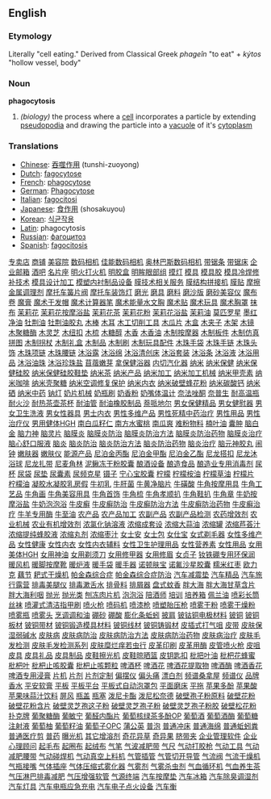 ==English==
===Etymology===
Literally "cell eating."  Derived from Classical Greek ''phageîn'' "to eat" + ''kýtos'' "hollow vessel, body"

===Noun===
{{wikipedia}}
''' phagocytosis '''
# ''(biology)'' the process where a [[cell]] incorporates a particle by extending [[pseudopodia]] and drawing the particle into a [[vacuole]] of it's [[cytoplasm]]

===Translations===
*[[Chinese]]: [[吞噬作用]] (tunshi-zuoyong)
*[[Dutch]]: [[fagocytose]]
*[[French]]: [[phagocytose]]
*[[German]]: [[Phagocytose]]
*[[Italian]]: [[fagocitosi]]
*[[Japanese]]: [[食作用]] (shosakuyou)
*[[Korean]]: [[식균작용]]
*[[Latin]]: phagocytosis
*[[Russian]]: [[фагоцитоз]]
*[[Spanish]]: [[fagocitosis]]
[http://www.yipu.com.cn/shangjia/info3.html 专卖店]
[http://www.yipu.com.cn/ 商铺]
[http://www.yipu.com.cn/shangjia/mrmf.html 美容院]
[http://www.3ccenter.com/ 数码相机]
[http://www.3ccenter.com/ 佳能数码相机]
[http://www.3ccenter.com/ 奥林巴斯数码相机]
[http://www.thfh.com/ 带锯条]
[http://www.thfh.com/ 带锯床]
[http://www.b-mailbox.com/ 企业邮箱]
[http://www.jipu.com.cn/shangjia/info7.html 酒吧]
[http://www.999777888.com/jkcy009/001.htm 名片座]
[http://www.999777888.com/jkcy009/002.htm 明火打火机]
[http://www.999777888.com/jkcy009/003.htm 明胶盒]
[http://www.999777888.com/jkcy009/004.htm 明眸眼部组]
[http://www.999777888.com/jkcy009/005.htm 摸灯]
[http://www.999777888.com/jkcy009/006.htm 模具]
[http://www.999777888.com/jkcy009/007.htm 模具胶]
[http://www.999777888.com/jkcy009/008.htm 模具冷焊修补技术]
[http://www.999777888.com/jkcy009/009.htm 模具设计加工]
[http://www.999777888.com/jkcy009/010.htm 模塑内衬制品设备]
[http://www.999777888.com/jkcy009/011.htm 膜技术相关服务]
[http://www.999777888.com/jkcy009/012.htm 膜结构拼接机]
[http://www.999777888.com/jkcy009/013.htm 膜贴]
[http://www.999777888.com/jkcy009/014.htm 摩擦金属调理剂]
[http://www.999777888.com/jkcy009/015.htm 摩托车簧片阀]
[http://www.999777888.com/jkcy009/016.htm 摩托车装饰灯]
[http://www.999777888.com/jkcy009/017.htm 磨光]
[http://www.999777888.com/jkcy009/018.htm 磨具]
[http://www.999777888.com/jkcy009/019.htm 磨料]
[http://www.999777888.com/jkcy009/020.htm 磨沙版]
[http://www.999777888.com/jkcy009/021.htm 磨砂美容仪]
[http://www.999777888.com/jkcy009/022.htm 魔布卷]
[http://www.999777888.com/jkcy009/023.htm 魔膏]
[http://www.999777888.com/jkcy009/024.htm 魔术干发帽]
[http://www.999777888.com/jkcy009/025.htm 魔术计算器笔]
[http://www.999777888.com/jkcy009/026.htm 魔术能量水文胸]
[http://www.999777888.com/jkcy009/027.htm 魔术贴]
[http://www.999777888.com/jkcy009/028.htm 魔术玩具]
[http://www.999777888.com/jkcy009/029.htm 魔术胸罩]
[http://www.999777888.com/jkcy009/030.htm 抹布]
[http://www.999777888.com/jkcy009/031.htm 茉莉花]
[http://www.999777888.com/jkcy009/032.htm 茉莉花按摩浴盐]
[http://www.999777888.com/jkcy009/033.htm 茉莉花茶]
[http://www.999777888.com/jkcy009/034.htm 茉莉花粉]
[http://www.999777888.com/jkcy009/035.htm 茉莉花浴盐]
[http://www.999777888.com/jkcy009/036.htm 茉莉油]
[http://www.999777888.com/jkcy009/037.htm 莫匹罗星]
[http://www.999777888.com/jkcy009/038.htm 墨红净油]
[http://www.999777888.com/jkcy009/039.htm 牡荆油]
[http://www.999777888.com/jkcy009/040.htm 牡荆油胶丸]
[http://www.999777888.com/jkcy009/041.htm 木棒]
[http://www.999777888.com/jkcy009/042.htm 木耳]
[http://www.999777888.com/jkcy009/043.htm 木工切削工具]
[http://www.999777888.com/jkcy009/044.htm 木瓜片]
[http://www.999777888.com/jkcy009/045.htm 木盒]
[http://www.999777888.com/jkcy009/046.htm 木夹子]
[http://www.999777888.com/jkcy009/047.htm 木架]
[http://www.999777888.com/jkcy009/048.htm 木镜]
[http://www.999777888.com/jkcy009/049.htm 木聚糖酶]
[http://www.999777888.com/jkcy009/050.htm 木灵芝]
[http://www.999777888.com/jkcy009/051.htm 木纽扣]
[http://www.999777888.com/jkcy009/052.htm 木梳]
[http://www.999777888.com/jkcy009/053.htm 木糖醇]
[http://www.999777888.com/jkcy009/054.htm 木香]
[http://www.999777888.com/jkcy009/055.htm 木香油]
[http://www.999777888.com/jkcy009/056.htm 木制按摩器]
[http://www.999777888.com/jkcy009/057.htm 木制板件]
[http://www.999777888.com/jkcy009/058.htm 木制仿真拼图]
[http://www.999777888.com/jkcy009/059.htm 木制拐杖]
[http://www.999777888.com/jkcy009/060.htm 木制礼盒]
[http://www.999777888.com/jkcy009/061.htm 木制品]
[http://www.999777888.com/jkcy009/062.htm 木制刷]
[http://www.999777888.com/jkcy009/063.htm 木制玩具配件]
[http://www.999777888.com/jkcy009/064.htm 木珠手袋]
[http://www.999777888.com/jkcy009/065.htm 木珠手链]
[http://www.999777888.com/jkcy009/066.htm 木珠头饰]
[http://www.999777888.com/jkcy009/067.htm 木珠项链]
[http://www.999777888.com/jkcy009/068.htm 木珠腰链]
[http://www.999777888.com/jkcy009/069.htm 沐浴露]
[http://www.999777888.com/jkcy009/070.htm 沐浴绵]
[http://www.999777888.com/jkcy009/071.htm 沐浴清创床]
[http://www.999777888.com/jkcy009/072.htm 沐浴套装]
[http://www.999777888.com/jkcy009/073.htm 沐浴条]
[http://www.999777888.com/jkcy009/074.htm 沐浴液]
[http://www.999777888.com/jkcy009/075.htm 沐浴用品]
[http://www.999777888.com/jkcy009/076.htm 沐浴油珠]
[http://www.999777888.com/jkcy009/077.htm 沐浴珍珠盐]
[http://www.999777888.com/jkcy009/078.htm 苜蓿嫩芽]
[http://www.999777888.com/jkcy009/079.htm 拿保健浴器]
[http://www.999777888.com/jkcy009/080.htm 内切汽化器]
[http://www.999777888.com/jkcy009/081.htm 纳米]
[http://www.999777888.com/jkcy009/082.htm 纳米保健]
[http://www.999777888.com/jkcy009/083.htm 纳米保健硅胶]
[http://www.999777888.com/jkcy009/084.htm 纳米保健硅胶鞋垫]
[http://www.999777888.com/jkcy009/085.htm 纳米茶]
[http://www.999777888.com/jkcy009/086.htm 纳米产品]
[http://www.999777888.com/jkcy009/087.htm 纳米加工]
[http://www.999777888.com/jkcy009/088.htm 纳米加工机械]
[http://www.999777888.com/jkcy009/089.htm 纳米甲壳素]
[http://www.999777888.com/jkcy009/090.htm 纳米咖啡]
[http://www.999777888.com/jkcy009/091.htm 纳米壳聚糖]
[http://www.999777888.com/jkcy009/092.htm 纳米空调修复保护]
[http://www.999777888.com/jkcy009/093.htm 纳米内衣]
[http://www.999777888.com/jkcy009/094.htm 纳米破壁蜂花粉]
[http://www.999777888.com/jkcy009/095.htm 纳米碳酸钙]
[http://www.999777888.com/jkcy009/096.htm 纳米硒]
[http://www.999777888.com/jkcy009/097.htm 纳米中药]
[http://www.999777888.com/jkcy009/098.htm 钠灯]
[http://www.999777888.com/jkcy009/099.htm 奶片机械]
[http://www.999777888.com/jkcy009/100.htm 奶瓶刷]
[http://www.999777888.com/jkcy009/101.htm 奶香粉]
[http://www.999777888.com/jkcy009/102.htm 奶嘴体温计]
[http://www.999777888.com/jkcy009/103.htm 奈法唑酮]
[http://www.999777888.com/jkcy009/104.htm 奈普生]
[http://www.999777888.com/jkcy009/105.htm 耐高温瓶]
[http://www.999777888.com/jkcy009/106.htm 耐火沙]
[http://www.999777888.com/jkcy009/107.htm 耐热茶壶茶杯]
[http://www.999777888.com/jkcy009/108.htm 耐油管]
[http://www.999777888.com/jkcy009/109.htm 耐油橡胶制品]
[http://www.999777888.com/jkcy009/110.htm 萘哌地尔]
[http://www.999777888.com/jkcy009/111.htm 男女保健精品]
[http://www.999777888.com/jkcy009/112.htm 男女健慰器]
[http://www.999777888.com/jkcy009/113.htm 男女卫生洗液]
[http://www.999777888.com/jkcy009/114.htm 男女性器具]
[http://www.999777888.com/jkcy009/115.htm 男士内衣]
[http://www.999777888.com/jkcy009/116.htm 男性多维产品]
[http://www.999777888.com/jkcy009/117.htm 男性死精中药治疗]
[http://www.999777888.com/jkcy009/118.htm 男性用品]
[http://www.999777888.com/jkcy009/119.htm 男性治疗仪]
[http://www.999777888.com/jkcy009/120.htm 男用健体HGH]
[http://www.999777888.com/jkcy009/121.htm 南白瓜籽仁]
[http://www.999777888.com/jkcy009/122.htm 南方水蜜桃]
[http://www.999777888.com/jkcy009/123.htm 南瓜爽]
[http://www.999777888.com/jkcy009/124.htm 难粉物料]
[http://www.999777888.com/jkcy009/125.htm 楠叶油]
[http://www.999777888.com/jkcy009/126.htm 囊肿]
[http://www.999777888.com/jkcy009/127.htm 脑白金]
[http://www.999777888.com/jkcy009/128.htm 脑力神]
[http://www.999777888.com/jkcy009/129.htm 脑灵片]
[http://www.999777888.com/jkcy009/130.htm 脑膜炎]
[http://www.999777888.com/jkcy009/131.htm 脑膜炎防治]
[http://www.999777888.com/jkcy009/132.htm 脑膜炎防治方法]
[http://www.999777888.com/jkcy009/133.htm 脑膜炎防治药物]
[http://www.999777888.com/jkcy009/134.htm 脑膜炎治疗]
[http://www.999777888.com/jkcy009/135.htm 脑心舒口服液]
[http://www.999777888.com/jkcy009/136.htm 脑炎]
[http://www.999777888.com/jkcy009/137.htm 脑炎防治]
[http://www.999777888.com/jkcy009/138.htm 脑炎防治方法]
[http://www.999777888.com/jkcy009/139.htm 脑炎防治药物]
[http://www.999777888.com/jkcy009/140.htm 脑炎治疗]
[http://www.999777888.com/jkcy009/141.htm 脑元神胶丸]
[http://www.999777888.com/jkcy009/142.htm 闹钟]
[http://www.999777888.com/jkcy009/143.htm 嫩肤器]
[http://www.999777888.com/jkcy009/144.htm 嫩肤仪]
[http://www.999777888.com/jkcy009/145.htm 能源产品]
[http://www.999777888.com/jkcy009/146.htm 尼泊金丙酯]
[http://www.999777888.com/jkcy009/147.htm 尼泊金甲酯]
[http://www.999777888.com/jkcy009/148.htm 尼泊金乙酯]
[http://www.999777888.com/jkcy009/149.htm 尼龙搭扣]
[http://www.999777888.com/jkcy009/150.htm 尼龙沐浴球]
[http://www.999777888.com/jkcy009/151.htm 尼龙扎带]
[http://www.999777888.com/jkcy009/152.htm 尼麦角林]
[http://www.999777888.com/jkcy009/153.htm 泥鳅冻干粉胶囊]
[http://www.999777888.com/jkcy009/154.htm 酿酒设备]
[http://www.999777888.com/jkcy009/155.htm 酿造食品]
[http://www.999777888.com/jkcy009/156.htm 酿造业专用消毒剂]
[http://www.999777888.com/jkcy009/157.htm 尿杯]
[http://www.999777888.com/jkcy009/158.htm 尿袋]
[http://www.999777888.com/jkcy009/159.htm 尿垫]
[http://www.999777888.com/jkcy009/160.htm 尿囊素]
[http://www.999777888.com/jkcy009/161.htm 尿频克星]
[http://www.999777888.com/jkcy009/162.htm 镊子]
[http://www.999777888.com/jkcy009/163.htm 宁心宝胶囊]
[http://www.999777888.com/jkcy009/164.htm 柠檬]
[http://www.999777888.com/jkcy009/165.htm 柠檬桉油]
[http://www.999777888.com/jkcy009/166.htm 柠檬草油]
[http://www.999777888.com/jkcy009/167.htm 柠檬片]
[http://www.999777888.com/jkcy009/168.htm 柠檬油]
[http://www.999777888.com/jkcy009/169.htm 凝胶水凝胶乳房假]
[http://www.999777888.com/jkcy009/170.htm 牛初乳]
[http://www.999777888.com/jkcy009/171.htm 牛肝菌]
[http://www.999777888.com/jkcy009/172.htm 牛黄净脑片]
[http://www.999777888.com/jkcy009/173.htm 牛磺酸]
[http://www.999777888.com/jkcy009/174.htm 牛角按摩用具]
[http://www.999777888.com/jkcy009/175.htm 牛角工艺品]
[http://www.999777888.com/jkcy009/176.htm 牛角画]
[http://www.999777888.com/jkcy009/177.htm 牛角美容用具]
[http://www.999777888.com/jkcy009/178.htm 牛角首饰]
[http://www.999777888.com/jkcy009/179.htm 牛角梳]
[http://www.999777888.com/jkcy009/180.htm 牛角孝顺扒]
[http://www.999777888.com/jkcy009/181.htm 牛角鞋扒]
[http://www.999777888.com/jkcy009/182.htm 牛角章]
[http://www.999777888.com/jkcy009/183.htm 牛奶按摩浴盐]
[http://www.999777888.com/jkcy009/184.htm 牛奶泡泡浴]
[http://www.999777888.com/jkcy009/185.htm 牛皮癣]
[http://www.999777888.com/jkcy009/186.htm 牛皮癣防治]
[http://www.999777888.com/jkcy009/187.htm 牛皮癣防治方法]
[http://www.999777888.com/jkcy009/188.htm 牛皮癣防治药物]
[http://www.999777888.com/jkcy009/189.htm 牛皮癣治疗]
[http://www.999777888.com/jkcy009/190.htm 牛羊专用酶]
[http://www.999777888.com/jkcy009/191.htm 牛至油]
[http://www.999777888.com/jkcy009/192.htm 农产品]
[http://www.999777888.com/jkcy009/193.htm 农产品加工]
[http://www.999777888.com/jkcy009/194.htm 农副产品]
[http://www.999777888.com/jkcy009/195.htm 农副产品检测]
[http://www.999777888.com/jkcy009/196.htm 农药增效剂]
[http://www.999777888.com/jkcy009/197.htm 农业机械]
[http://www.999777888.com/jkcy009/198.htm 农业有机增效剂]
[http://www.999777888.com/jkcy009/199.htm 浓氯化钠溶液]
[http://www.999777888.com/jkcy009/200.htm 浓缩成套设]
[http://www.999777888.com/jkcy009/201.htm 浓缩大蒜油]
[http://www.999777888.com/jkcy009/202.htm 浓缩罐]
[http://www.999777888.com/jkcy009/203.htm 浓缩芦荟汁]
[http://www.999777888.com/jkcy009/204.htm 浓缩提纯蜂胶液]
[http://www.999777888.com/jkcy009/205.htm 浓缩丸剂]
[http://www.999777888.com/jkcy009/206.htm 浓缩枣汁]
[http://www.999777888.com/jkcy009/207.htm 女士安]
[http://www.999777888.com/jkcy009/208.htm 女士包]
[http://www.999777888.com/jkcy009/209.htm 女仕宝]
[http://www.999777888.com/jkcy009/210.htm 女式剃毛器]
[http://www.999777888.com/jkcy009/211.htm 女性多维产品]
[http://www.999777888.com/jkcy009/212.htm 女性健康]
[http://www.999777888.com/jkcy009/213.htm 女性内衣]
[http://www.999777888.com/jkcy009/214.htm 女性内衣辅料]
[http://www.999777888.com/jkcy009/215.htm 女性卫生护理用品]
[http://www.999777888.com/jkcy009/216.htm 女性营养素]
[http://www.999777888.com/jkcy009/217.htm 女性用品]
[http://www.999777888.com/jkcy009/218.htm 女用美体HGH]
[http://www.999777888.com/jkcy009/219.htm 女用神油]
[http://www.999777888.com/jkcy009/220.htm 女用剃须刀]
[http://www.999777888.com/jkcy009/221.htm 女用修甲器]
[http://www.999777888.com/jkcy009/222.htm 女用修眉]
[http://www.999777888.com/jkcy009/223.htm 女贞子]
[http://www.999777888.com/jkcy009/224.htm 钕铁硼专用环保润]
[http://www.999777888.com/jkcy009/225.htm 暖风机]
[http://www.999777888.com/jkcy009/226.htm 暖脚按摩靴]
[http://www.999777888.com/jkcy009/227.htm 暖炉液]
[http://www.999777888.com/jkcy009/228.htm 暖手袋]
[http://www.999777888.com/jkcy009/229.htm 暖手器]
[http://www.999777888.com/jkcy009/230.htm 诺顿肤宝]
[http://www.999777888.com/jkcy009/231.htm 诺氟沙星胶囊]
[http://www.999777888.com/jkcy009/232.htm 糯米红枣]
[http://www.999777888.com/jkcy009/233.htm 欧力克]
[http://www.999777888.com/jkcy009/234.htm 藕节]
[http://www.999777888.com/jkcy009/235.htm 耙式干燥机]
[http://www.999777888.com/jkcy009/236.htm 帕金森综合症]
[http://www.999777888.com/jkcy009/237.htm 帕金森综合症防治]
[http://www.999777888.com/jkcy009/238.htm 汽车减震垫] 
[http://www.999777888.com/jkcy009/239.htm 汽车精品] 
[http://www.999777888.com/jkcy009/240.htm 汽车旅行露营]
[http://www.999777888.com/jkcy009/241.htm 排毒美腿仪]
[http://www.999777888.com/jkcy009/242.htm 排毒漱舌水]
[http://www.999777888.com/jkcy009/243.htm 排骨料]
[http://www.999777888.com/jkcy009/244.htm 排屑器]
[http://www.999777888.com/jkcy009/245.htm 盘式蚊香]
[http://www.999777888.com/jkcy009/246.htm 胖大海]
[http://www.999777888.com/jkcy009/247.htm 胖大海甘草含片]
[http://www.999777888.com/jkcy009/248.htm 胖大海利咽]
[http://www.999777888.com/jkcy009/249.htm 抛光]
[http://www.999777888.com/jkcy009/250.htm 抛光类]
[http://www.999777888.com/jkcy009/251.htm 刨冻肉片机]
[http://www.999777888.com/jkcy009/252.htm 泡泡浴]
[http://www.999777888.com/jkcy009/253.htm 陪酒师]
[http://www.999777888.com/jkcy009/254.htm 培训]
[http://www.999777888.com/jkcy009/255.htm 培养箱]
[http://www.999777888.com/jkcy009/256.htm 佩兰油]
[http://www.999777888.com/jkcy009/257.htm 喷彩长筒丝袜]
[http://www.999777888.com/jkcy009/258.htm 喷灌式清洁指甲刷]
[http://www.999777888.com/jkcy009/259.htm 喷火枪]
[http://www.999777888.com/jkcy009/260.htm 喷码机]
[http://www.999777888.com/jkcy009/261.htm 喷漆枪]
[http://www.999777888.com/jkcy009/262.htm 喷塑胎压枪]
[http://www.999777888.com/jkcy009/263.htm 喷雾干粉]
[http://www.999777888.com/jkcy009/264.htm 喷雾干燥粉]
[http://www.999777888.com/jkcy009/265.htm 喷雾瓶]
[http://www.999777888.com/jkcy009/266.htm 喷雾头]
[http://www.999777888.com/jkcy009/267.htm 烹调调和油]
[http://www.999777888.com/jkcy009/268.htm 硼砂]
[http://www.999777888.com/jkcy009/269.htm 硼酸]
[http://www.999777888.com/jkcy009/270.htm 膨化条蚯蚓]
[http://www.999777888.com/jkcy009/271.htm 披肩]
[http://www.999777888.com/jkcy009/272.htm 铍钴铜电极材料]
[http://www.999777888.com/jkcy009/273.htm 铍铜]
[http://www.999777888.com/jkcy009/274.htm 铍铜板材]
[http://www.999777888.com/jkcy009/275.htm 铍铜带材]
[http://www.999777888.com/jkcy009/276.htm 铍铜锻造模具材料]
[http://www.999777888.com/jkcy009/277.htm 铍铜线材]
[http://www.999777888.com/jkcy009/278.htm 铍铜铸锻材]
[http://www.999777888.com/jkcy009/279.htm 皮插式打气咀]
[http://www.999777888.com/jkcy009/280.htm 皮带]
[http://www.999777888.com/jkcy009/281.htm 皮肤保湿弱碱水]
[http://www.999777888.com/jkcy009/282.htm 皮肤病]
[http://www.999777888.com/jkcy009/283.htm 皮肤病防治]
[http://www.999777888.com/jkcy009/284.htm 皮肤病防治方法]
[http://www.999777888.com/jkcy009/285.htm 皮肤病防治药物]
[http://www.999777888.com/jkcy009/286.htm 皮肤病治疗]
[http://www.999777888.com/jkcy009/287.htm 皮肤毛发检测]
[http://www.999777888.com/jkcy009/288.htm 皮肤毛发检测系列]
[http://www.999777888.com/jkcy009/289.htm 皮肤糜烂痒若虫行]
[http://www.999777888.com/jkcy009/290.htm 皮革印刷]
[http://www.999777888.com/jkcy009/291.htm 皮革用酶]
[http://www.999777888.com/jkcy009/292.htm 皮管喷火枪]
[http://www.999777888.com/jkcy009/293.htm 皮咀]
[http://www.999777888.com/jkcy009/294.htm 皮具]
[http://www.999777888.com/jkcy009/295.htm 皮具礼品]
[http://www.999777888.com/jkcy009/296.htm 皮具制品]
[http://www.999777888.com/jkcy009/297.htm 皮鞋擦光机]
[http://www.999777888.com/jkcy009/298.htm 皮鞋晾晒篮]
[http://www.999777888.com/jkcy009/299.htm 皮钥匙扣]
[http://www.999777888.com/jkcy009/300.htm 枇把叶油]
[http://www.999777888.com/jkcy009/301.htm 枇杷花蜂蜜]
[http://www.999777888.com/jkcy009/302.htm 枇杷叶]
[http://www.999777888.com/jkcy009/303.htm 枇杷止咳胶囊]
[http://www.999777888.com/jkcy009/304.htm 枇杷止咳颗粒]
[http://www.999777888.com/jkcy009/305.htm 啤酒杯]
[http://www.999777888.com/jkcy009/306.htm 啤酒花]
[http://www.999777888.com/jkcy009/307.htm 啤酒花提取物]
[http://www.999777888.com/jkcy009/308.htm 啤酒酶]
[http://www.999777888.com/jkcy009/309.htm 啤酒香花]
[http://www.999777888.com/jkcy009/310.htm 啤酒专用浸膏]
[http://www.999777888.com/jkcy009/311.htm 片机]
[http://www.999777888.com/jkcy009/312.htm 片剂]
[http://www.999777888.com/jkcy009/313.htm 片剂定制]
[http://www.999777888.com/jkcy009/314.htm 偏摆仪]
[http://www.999777888.com/jkcy009/315.htm 偏头痛]
[http://www.999777888.com/jkcy009/316.htm 漂白剂]
[http://www.999777888.com/jkcy009/317.htm 频谱桑拿屋]
[http://www.999777888.com/jkcy009/318.htm 频谱仪]
[http://www.999777888.com/jkcy009/319.htm 品牌香水]
[http://www.999777888.com/jkcy009/320.htm 平安软膏]
[http://www.999777888.com/jkcy009/321.htm 平板]
[http://www.999777888.com/jkcy009/322.htm 平板平台]
[http://www.999777888.com/jkcy009/323.htm 平板式自动泡罩包]
[http://www.999777888.com/jkcy009/324.htm 平面磨床]
[http://www.999777888.com/jkcy009/325.htm 平拖]
[http://www.999777888.com/jkcy009/326.htm 苹果多酚]
[http://www.999777888.com/jkcy009/327.htm 苹果酸]
[http://www.999777888.com/jkcy009/328.htm 苹果味蒜汁饮料]
[http://www.999777888.com/jkcy009/329.htm 屏风]
[http://www.999777888.com/jkcy009/330.htm 瓶盖]
[http://www.999777888.com/jkcy009/331.htm 瓶塞]
[http://www.999777888.com/jkcy009/332.htm 泼尼卡酯]
[http://www.999777888.com/jkcy009/333.htm 泼尼松奈德]
[http://www.999777888.com/jkcy009/334.htm 破壁孢子粉原料]
[http://www.999777888.com/jkcy009/335.htm 破壁花粉]
[http://www.999777888.com/jkcy009/336.htm 破壁花粉含片]
[http://www.999777888.com/jkcy009/337.htm 破壁灵芝孢这子粉]
[http://www.999777888.com/jkcy009/338.htm 破壁灵芝孢子粉]
[http://www.999777888.com/jkcy009/339.htm 破壁灵芝孢子粉胶]
[http://www.999777888.com/jkcy009/340.htm 破壁松花粉]
[http://www.999777888.com/jkcy009/341.htm 扑克牌]
[http://www.999777888.com/jkcy009/342.htm 葡聚糖酶]
[http://www.999777888.com/jkcy009/343.htm 葡敏宁]
[http://www.999777888.com/jkcy009/344.htm 葡醛内酯片]
[http://www.999777888.com/jkcy009/345.htm 葡萄核绿茶多酚OP]
[http://www.999777888.com/jkcy009/346.htm 葡萄酒]
[http://www.999777888.com/jkcy009/347.htm 葡萄酒酶]
[http://www.999777888.com/jkcy009/348.htm 葡萄糖注射液]
[http://www.999777888.com/jkcy009/349.htm 葡萄柚]
[http://www.999777888.com/jkcy009/350.htm 葡萄籽油]
[http://www.999777888.com/jkcy009/351.htm 葡萄子OPC]
[http://www.999777888.com/jkcy009/352.htm 蒲公英]
[http://www.999777888.com/jkcy009/353.htm 普泡]
[http://www.999777888.com/jkcy009/354.htm 普通冲床]
[http://www.999777888.com/jkcy009/355.htm 普通海绵]
[http://www.999777888.com/jkcy009/356.htm 普通蚯蚓粪]
[http://www.999777888.com/jkcy009/357.htm 普通医疗剪]
[http://www.999777888.com/jkcy009/358.htm 普药]
[http://www.999777888.com/jkcy009/359.htm 曝光机]
[http://www.999777888.com/jkcy009/360.htm 其它增溶剂]
[http://www.999777888.com/jkcy009/361.htm 奇花异草]
[http://www.999777888.com/jkcy009/362.htm 奇异果]
[http://www.999777888.com/jkcy009/363.htm 脐带夹]
[http://www.999777888.com/jkcy009/364.htm 企业管理软件]
[http://www.999777888.com/jkcy009/365.htm 企业心理顾问]
[http://www.999777888.com/jkcy009/366.htm 起毛布]
[http://www.999777888.com/jkcy009/367.htm 起圈布]
[http://www.999777888.com/jkcy009/368.htm 起绒布]
[http://www.999777888.com/jkcy009/369.htm 气笔]
[http://www.999777888.com/jkcy009/370.htm 气波减肥带]
[http://www.999777888.com/jkcy009/371.htm 气尺]
[http://www.999777888.com/jkcy009/372.htm 气动打胶枪]
[http://www.999777888.com/jkcy009/373.htm 气动工具]
[http://www.999777888.com/jkcy009/374.htm 气动减肥腰带]
[http://www.999777888.com/jkcy009/375.htm 气动碰焊机]
[http://www.999777888.com/jkcy009/376.htm 气动真空上料机]
[http://www.999777888.com/jkcy009/377.htm 气管插管]
[http://www.999777888.com/jkcy009/378.htm 气管切开导管]
[http://www.999777888.com/jkcy009/379.htm 气流阀]
[http://www.999777888.com/jkcy009/380.htm 气流干燥机]
[http://www.999777888.com/jkcy009/381.htm 气瓶接嘴]
[http://www.999777888.com/jkcy009/382.htm 气体插座]
[http://www.999777888.com/jkcy009/383.htm 气体压缩式雾化器]
[http://www.999777888.com/jkcy009/384.htm 气雾剂]
[http://www.999777888.com/jkcy009/385.htm 气雾杀虫剂]
[http://www.999777888.com/jkcy009/386.htm 气血循环机]
[http://www.999777888.com/jkcy009/387.htm 气血养生茶]
[http://www.999777888.com/jkcy009/388.htm 气压淋巴排毒减肥]
[http://www.999777888.com/jkcy009/389.htm 气压增强软管]
[http://www.999777888.com/jkcy009/390.htm 气源终端]
[http://www.999777888.com/jkcy009/391.htm 汽车按摩垫]
[http://www.999777888.com/jkcy009/392.htm 汽车冰箱]
[http://www.999777888.com/jkcy009/393.htm 汽车除臭调湿剂]
[http://www.999777888.com/jkcy009/394.htm 汽车灯具]
[http://www.999777888.com/jkcy009/395.htm 汽车电瓶应急充电]
[http://www.999777888.com/jkcy009/396.htm 汽车电子点火设备]
[http://www.999777888.com/jkcy009/397.htm 汽车衡]